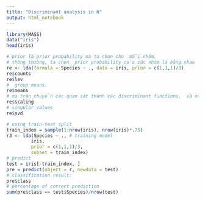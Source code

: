 ```yaml
---
title: "Discriminant analysis in R"
output: html_notebook
---
```



```r
library(MASS)
data("iris")
head(iris)

# prior là prior probability mà ta chọn cho  mỗi nhóm. 
# thông thường, ta chọn  prior probability của các nhóm là bằng nhau 
re <- lda(formula = Species ~ ., data = iris, prior = c(1,1,1)/3)
re$counts
re$lev
#  group means.
re$means
# ma trận chuyển các quan sát thành các discriminant functions,  và normalized 
re$scaling
# singular values
re$svd
```

```r
# using train-test split
train_index = sample(1:nrow(iris), nrow(iris)*.75)
r3 <- lda(Species ~ ., # training model
         iris, 
         prior = c(1,1,1)/3, 
         subset = train_index)
# predict
test = iris[-train_index, ]
pre = predict(object = r, newdata = test)
# classification result:
pre$class
# percentage of correct prediction
sum(pre$class == test$Species)/nrow(test)
```

